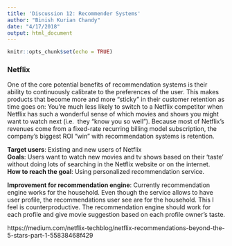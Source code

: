 ```yaml
---
title: 'Discussion 12: Recommender Systems'
author: "Binish Kurian Chandy"
date: "4/17/2018"
output: html_document
---
```


```r
knitr::opts_chunk$set(echo = TRUE)
```

### Netflix

One of the core potential benefits of recommendation systems is their ability to 
continuously calibrate to the preferences of the user. This makes products that 
become more and more “sticky” in their customer retention as time goes on:
You’re much less likely to switch to a Netflix competitor when Netflix has such 
a wonderful sense of which movies and shows you might want to watch next (i.e. 
they “know you so well”). Because most of Netflix’s revenues come from a 
fixed-rate recurring billing model subscription, the company’s biggest ROI “win” 
with recommendation systems is retention.

**Target users**: Existing and new users of Netflix  
**Goals**: Users want to watch new movies and tv shows based on their ‘taste’ without 
doing lots of searching in the Netflix website or on the internet.  
**How to reach the goal**: Using personalized recommendation service.  

**Improvement for recommendation engine**: Currently recommendation engine works for 
the household. Even though the service allows to have user profile, the 
recommendations user see are for the household. This I feel is counterproductive. 
The recommendation engine should work for each profile and give movie suggestion 
based on each profile owner’s taste.

https://medium.com/netflix-techblog/netflix-recommendations-beyond-the-5-stars-part-1-55838468f429
